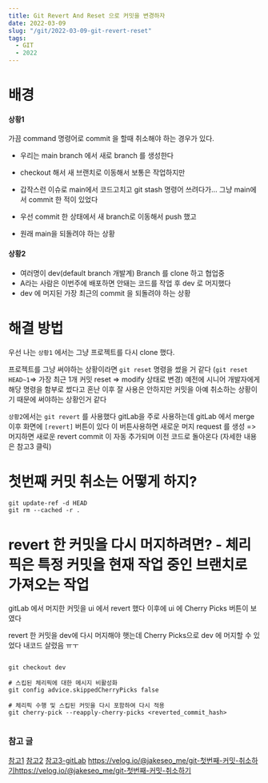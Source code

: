 ```yaml
---
title: Git Revert And Reset 으로 커밋을 변경하자
date: 2022-03-09
slug: "/git/2022-03-09-git-revert-reset"
tags:
  - GIT
  - 2022
---
```

# 배경

#### 상황1
가끔 command 명령어로 commit 을 할때 취소해야 하는 경우가 있다.
* 우리는 main branch 에서 새로 branch 를 생성한다
* checkout 해서 새 브랜치로 이동해서 보통은 작업하지만
* 갑작스런 이슈로 main에서 코드고치고
 git stash 명령어 쓰려다가... 
 그냥 main에서 commit 한 적이 있었다
  
* 우선 commit 한 상태에서 새 branch로 이동해서 push 했고
* 원래 main을 되돌려야 하는 상황

#### 상황2
* 여러명이 dev(default branch 개발계) Branch 를 clone 하고 협업중
* A라는 사람은 이번주에 배포하면 안돼는 코드를 작업 후
dev 로 머지했다
* dev 에 머지된 가장 최근의 commit 을 되돌려야 하는 상황
 

# 해결 방법

우선 나는 `상황1` 에서는 
그냥 프로젝트를 다시 clone 했다.

프로젝트를 그냥 써야하는 상황이라면
`git reset` 명령을 썼을 거 같다
(`git reset HEAD~1`=> 가장 최근 1개 커밋 reset => modify 상태로 변경)
예전에 시니어 개발자에게 해당 명령을 함부로 썼다고 
혼난 이후 잘 사용은 안하지만
커밋을 아예 취소하는 상황이기 때문에 
써야하는 상황인거 같다


`상황2`에서는 `git revert` 를 사용했다
gitLab을 주로 사용하는데
gitLab 에서 merge 이후
화면에 `[revert]` 버튼이 있다
이 버튼사용하면
새로운 머지 request 를 생성 => 머지하면
새로운 revert commit 이 자동 추가되며
이전 코드로 돌아온다
(자세한 내용은 참고3 클릭)

# 첫번째 커밋 취소는 어떻게 하지?

```
git update-ref -d HEAD
git rm --cached -r .
```


# revert 한 커밋을 다시 머지하려면? - 체리픽은 특정 커밋을 현재 작업 중인 브랜치로 가져오는 작업
gitLab 에서 머지한 커밋을 ui 에서 revert 했다
이후에 ui 에 Cherry Picks 버튼이 보였다

revert 한 커밋을 dev에 다시 머지해야 햇는데 Cherry Picks으로 dev 에 머지할 수 있었다
내코드 살렸음 ㅠㅜ

```

git checkout dev

# 스킵된 체리픽에 대한 메시지 비활성화
git config advice.skippedCherryPicks false

# 체리픽 수행 및 스킵된 커밋을 다시 포함하여 다시 적용
git cherry-pick --reapply-cherry-picks <reverted_commit_hash>


```

### 참고 글
[참고1](https://gmlwjd9405.github.io/2018/05/25/git-add-cancle.html)
[참고2](https://www.lainyzine.com/ko/article/git-reset-and-git-revert-and-git-commit-amend/)
[참고3-gitLab](https://docs.gitlab.com/ee/user/project/merge_requests/revert_changes.html)
https://velog.io/@jakeseo_me/git-첫번째-커밋-취소하기https://velog.io/@jakeseo_me/git-첫번째-커밋-취소하기